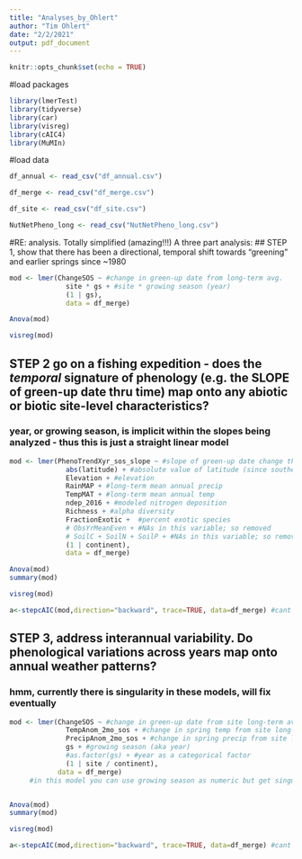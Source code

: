 ```yaml
---
title: "Analyses_by_Ohlert"
author: "Tim Ohlert"
date: "2/2/2021"
output: pdf_document
---
```


```r
knitr::opts_chunk$set(echo = TRUE)
```

#load packages
```r
library(lmerTest)
library(tidyverse)
library(car)
library(visreg)
library(cAIC4)
library(MuMIn)
```


#load data
```r
df_annual <- read_csv("df_annual.csv")
```

```r
df_merge <- read_csv("df_merge.csv")
```

```r
df_site <- read_csv("df_site.csv")
```

```r
NutNetPheno_long <- read_csv("NutNetPheno_long.csv")
```


#RE: analysis. Totally simplified (amazing!!!) A three part analysis:
## STEP 1, show that there has been a directional, temporal shift towards "greening" and earlier springs since ~1980


```r
mod <- lmer(ChangeSOS ~ #change in green-up date from long-term avg.
              site * gs + #site * growing season (year)
              (1 | gs),
              data = df_merge)

Anova(mod)

visreg(mod)
```




## STEP 2 go on a fishing expedition - does the *temporal* signature of phenology (e.g. the SLOPE of green-up date thru time) map onto any abiotic or biotic site-level characteristics?
### year, or growing season, is implicit within the slopes being analyzed - thus this is just a straight linear model

```r
mod <- lmer(PhenoTrendXyr_sos_slope ~ #slope of green-up date change thru time
              abs(latitude) + #absolute value of latitude (since southern hemi sites!)
              Elevation + #elevation
              RainMAP + #long-term mean annual precip
              TempMAT + #long-term mean annual temp
              ndep_2016 + #modeled nitrogen deposition
              Richness + #alpha diversity
              FractionExotic +  #percent exotic species
              # ObsYrMeanEven + #NAs in this variable; so removed
              # SoilC + SoilN + SoilP + #NAs in this variable; so removed
              (1 | continent),
              data = df_merge)

Anova(mod)
summary(mod)

visreg(mod)
```


```r
a<-stepcAIC(mod,direction="backward", trace=TRUE, data=df_merge) #cant do w/singularities
```



## STEP 3, address interannual variability. Do phenological variations across years map onto annual weather patterns?
### hmm, currently there is singularity in these models, will fix eventually
```r
mod <- lmer(ChangeSOS ~ #change in green-up date from site long-term average
              TempAnom_2mo_sos + #change in spring temp from site long-term average
              PrecipAnom_2mo_sos + #change in spring precip from site long-term average
              gs + #growing season (aka year)
              #as.factor(gs) + #year as a categorical factor
              (1 | site / continent),
            data = df_merge)
     #in this model you can use growing season as numeric but get singularity if you use as a factor


Anova(mod)
summary(mod)

visreg(mod)

```


```r
a<-stepcAIC(mod,direction="backward", trace=TRUE, data=df_merge) #cant do w/singularities
```


















